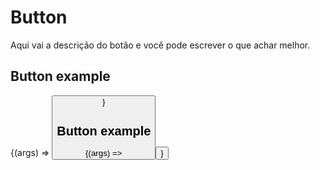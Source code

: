 
<Meta title="Components/Button" component={Button} />

# Button

Aqui vai a descrição do botão e você pode escrever o que achar melhor.

<ArgsTable of={Button} />

## Button example

<Canvas>
  <Story name="Button Example" args={{ children: "Texto do botão" }}>
    {(args) => <Button {...args} />}
  </Story>
</Canvas>

## Button example

<Canvas>
  <Story name="Button Example 2" args={{ children: "Texto do botão 2" }}>
    {(args) => <Button {...args} />}
  </Story>
</Canvas>
